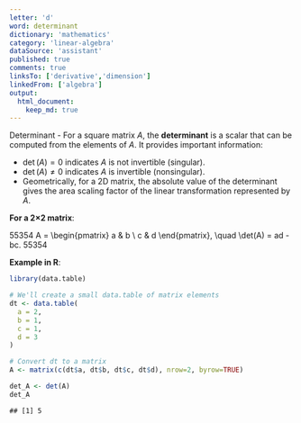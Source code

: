 ```yaml
---
letter: 'd'
word: determinant
dictionary: 'mathematics'
category: 'linear-algebra'
dataSource: 'assistant'
published: true
comments: true
linksTo: ['derivative','dimension']
linkedFrom: ['algebra']
output:
  html_document:
    keep_md: true
---
```




<a id="determinant">Determinant</a> - For a square matrix $A$, the **determinant** is a scalar that can be computed from the elements of $A$. It provides important information:

- $\det(A) = 0$ indicates $A$ is not invertible (singular).
- $\det(A) \neq 0$ indicates $A$ is invertible (nonsingular).
- Geometrically, for a 2D matrix, the absolute value of the determinant gives the area scaling factor of the linear transformation represented by $A$.

**For a 2×2 matrix**:

55354
A = 
\begin{pmatrix}
a & b \\
c & d
\end{pmatrix},
\quad
\det(A) = ad - bc.
55354

**Example in R**:


``` r
library(data.table)

# We'll create a small data.table of matrix elements
dt <- data.table(
  a = 2,
  b = 1,
  c = 1,
  d = 3
)

# Convert dt to a matrix
A <- matrix(c(dt$a, dt$b, dt$c, dt$d), nrow=2, byrow=TRUE)

det_A <- det(A)
det_A
```

```
## [1] 5
```


